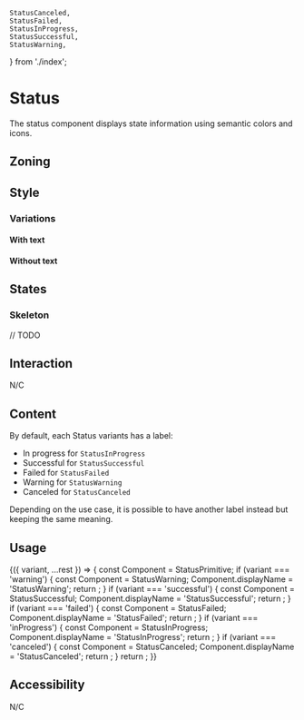 	StatusCanceled,
	StatusFailed,
	StatusInProgress,
	StatusSuccessful,
	StatusWarning,
} from './index';

<Meta title="Components/Status" component={StatusPrimitive} />

<Links>
	<FigmaLink href="https://www.figma.com/file/joEoPYw910CgGO0DiKWRoD/Status?node-id=2%3A72" />
</Links>

# Status

The status component displays state information using semantic colors and icons.

## Zoning

<FigmaImage
	src="https://www.figma.com/file/qc8oUSyVJM67gSsbTShftt/📐-Zoning?node-id=853%3A230"
	alt="zoning image for status"
/>

## Style

### Variations

<FigmaImage
	src="https://www.figma.com/file/joEoPYw910CgGO0DiKWRoD/Status?node-id=2%3A73"
	alt="variations image for status"
/>

#### With text

<Canvas>
	<Story story={Stories.InProgress} />
	<Story story={Stories.Successful} />
	<Story story={Stories.Failed} />
	<Story story={Stories.Warning} />
	<Story story={Stories.Canceled} />
</Canvas>

#### Without text

<Canvas>
	<Story story={Stories.InProgressIcon} />
	<Story story={Stories.SuccessfulIcon} />
	<Story story={Stories.FailedIcon} />
	<Story story={Stories.WarningIcon} />
	<Story story={Stories.CanceledIcon} />
</Canvas>

## States

### Skeleton

<FigmaImage
	src="https://www.figma.com/file/joEoPYw910CgGO0DiKWRoD/Status?node-id=67%3A9626"
	alt="skeleton image for status"
/>

// TODO

## Interaction

N/C

## Content

By default, each Status variants has a label:

- In progress for `StatusInProgress`
- Successful for `StatusSuccessful`
- Failed for `StatusFailed`
- Warning for `StatusWarning`
- Canceled for `StatusCanceled`

Depending on the use case, it is possible to have another label instead but keeping the same meaning.

<Canvas>
	<Story story={Stories.CustomSuccessful} />
	<Story story={Stories.CustomInProgressIcon} />
</Canvas>

## Usage

<Canvas>
	<Story
		name="usage"
		args={{
			variant: 'warning',
			hideText: false,
			children: 'Done',
		}}
		argTypes={{
			variant: {
				description: 'Status variation',
				control: {
					type: 'select',
					options: [...possibleVariants],
				},
			},
			hideText: {
				description: 'If Status should hide text or not',
				control: {
					type: 'boolean',
				},
			},
			children: {
				description: 'Status text',
				control: {
					type: 'text',
				},
			},
		}}
	>
		{({ variant, ...rest }) => {
			const Component = StatusPrimitive;
			if (variant === 'warning') {
				const Component = StatusWarning;
				Component.displayName = 'StatusWarning';
				return <Component {...rest} />;
			}
			if (variant === 'successful') {
				const Component = StatusSuccessful;
				Component.displayName = 'StatusSuccessful';
				return <Component {...rest} />;
			}
			if (variant === 'failed') {
				const Component = StatusFailed;
				Component.displayName = 'StatusFailed';
				return <Component {...rest} />;
			}
			if (variant === 'inProgress') {
				const Component = StatusInProgress;
				Component.displayName = 'StatusInProgress';
				return <Component {...rest} />;
			}
			if (variant === 'canceled') {
				const Component = StatusCanceled;
				Component.displayName = 'StatusCanceled';
				return <Component {...rest} />;
			}
			return <Component {...rest} />;
		}}
	</Story>
</Canvas>

<ArgsTable story="usage" />

## Accessibility

N/C
